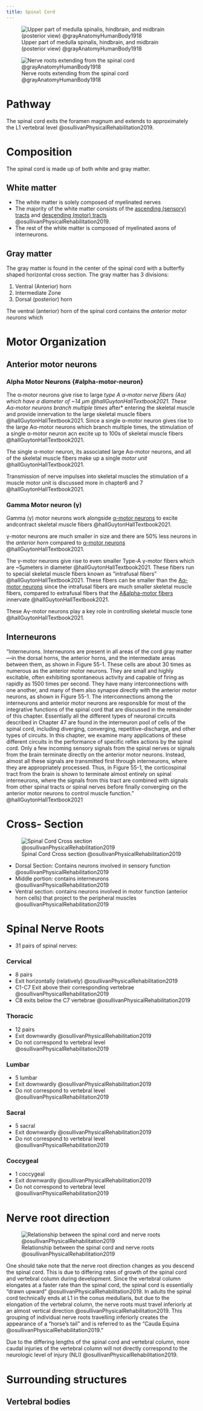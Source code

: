 ```yaml
---
title: Spinal Cord
---
```



![Upper part of medulla spinalis, hindbrain, and midbrain (posterior view) @grayAnatomyHumanBody1918](/The Archive/Images/Gray anatomy 1918 images/Neurology/image792 Upper part of medulla spinalis and hind- and mid-brains posterior aspect exposed in situ.gif)

![Nerve roots extending from the spinal cord @grayAnatomyHumanBody1918](/The Archive/Images/Gray anatomy 1918 images/Neurology/image796 A portion of the spinal cord, showing its right lateral surface. The dura is opened and arranged to show the nerve roots.gif){#fig-gray1918-image796}

# Pathway

The spinal cord exits the foramen magnum and extends to approximately the L1 vertebral level @osullivanPhysicalRehabilitation2019.

# Composition

The spinal cord is made up of both white and gray matter.

## White matter

- The white matter is solely composed of myelinated nerves
- The majority of the white matter consists of the [ascending (sensory) tracts]({{< var ref-ascending-tracts.path >}}) and [descending (motor) tracts]({{< var ref-descending-tracts.path >}}) @osullivanPhysicalRehabilitation2019.
- The rest of the white matter is composed of myelinated axons of interneurons.

## Gray matter

The gray matter is found in the center of the spinal cord with a butterfly shaped horizontal cross section.
The gray matter has 3 divisions:

1. Ventral (Anterior) horn 
1. Intermediate Zone 
1. Dorsal (posterior) horn 

The ventral (anterior) horn of the spinal cord contains the *anterior motor neurons* which 

# Motor Organization

## Anterior motor neurons {#anterior-motor-neuron}

### Alpha Motor Neurons {#alpha-motor-neuron} {#A-alpha-motor-neuron}

The &alpha;-motor neurons give rise to large *type A &alpha;-motor nerve fibers (A&alpha;) which have a diameter of ~14 &micro;m @hallGuytonHallTextbook2021.
These A&alpha;-motor neurons branch multiple times *after* entering the skeletal muscle and provide innervation to the large skeletal muscle fibers @hallGuytonHallTextbook2021.
Since a single &alpha;-motor neuron gives rise to the large A&alpha;-motor neurons which branch multiple times, the stimulation of a single &alpha;-motor neuron acn excite up to 100s of skeletal muscle fibers @hallGuytonHallTextbook2021.

The single &alpha;-motor neuron, its associated large A&alpha;-motor neurons, and all of the skeletal muscle fibers make up a single *motor unit* @hallGuytonHallTextbook2021.

::: {.callout}
Transmission of nerve impulses into skeletal muscles the stimulation of a muscle motor unit is discussed more in chapter6 and 7 @hallGuytonHallTextbook2021.
:::

### Gamma Motor neuron (&gamma;) {#gamma-motor-neuron}

Gamma (&gamma;) motor neurons work alongside [&alpha;-motor neurons](#alpha-motor-neuron) to excite andcontract skeletal muscle fibers @hallGuytonHallTextbook2021.

&gamma;-motor neurons are much smaller in size and there are 50% less neurons in the *anterior horn* compared to [&alpha;-motor neurons](#alpha-motor-neuron) @hallGuytonHallTextbook2021.

The &gamma;-motor neurons give rise to even smaller Type-A &gamma;-motor fibers which are ~5&micro;meters in diameter @hallGuytonHallTextbook2021.
These fibers run to special skeletal muscle fibers known as "intrafusal fibers" @hallGuytonHallTextbook2021.
These fibers can be smaller than the [A&alpha;-motor neurons](#A-alpha-motor-neuron) since the intrafusal fibers are much smaller skeletal muscle fibers, compared to extrafusal fibers that the [A&alpha-motor fibers](#A-alpha-motor-neuron) innervate @hallGuytonHallTextbook2021.

These A&gamma;-motor neurons play a key role in controlling skeletal muscle tone @hallGuytonHallTextbook2021.

## Interneurons {#interneuron}

"Interneurons. Interneurons are present in all areas of the cord gray matter—in the dorsal horns, the anterior horns, and the intermediate areas between them, as shown in Figure 55-1. These cells are about 30 times as numerous as the anterior motor neurons. They are small and highly excitable, often exhibiting spontaneous activity and capable of firing as rapidly as 1500 times per second. They have many interconnections with one another, and many of them also synapse directly with the anterior motor neurons, as shown in Figure 55-1. The interconnections among the interneurons and anterior motor neurons are responsible for most of the integrative functions of the spinal cord that are discussed in the remainder of this chapter. Essentially all the different types of neuronal circuits described in Chapter 47 are found in the interneuron pool of cells of the spinal cord, including diverging, converging, repetitive-discharge, and other types of circuits. In this chapter, we examine many applications of these different circuits in the performance of specific reflex actions by the spinal cord. Only a few incoming sensory signals from the spinal nerves or signals from the brain terminate directly on the anterior motor neurons. Instead, almost all these signals are transmitted first through interneurons, where they are appropriately processed. Thus, in Figure 55-1, the corticospinal tract from the brain is shown to terminate almost entirely on spinal interneurons, where the signals from this tract are combined with signals from other spinal tracts or spinal nerves before finally converging on the anterior motor neurons to control muscle function." @hallGuytonHallTextbook2021


# Cross- Section

![Spinal Cord Cross section @osullivanPhysicalRehabilitation2019](/The Archive/Neuroscience/Neuroanatomy/Spinal Cord/images/osullivan fig20.1 spinal cord cross section.png)


- Dorsal Section: Contains neurons involved in sensory function @osullivanPhysicalRehabilitation2019
- Middle portion: contains interneurons @osullivanPhysicalRehabilitation2019
- Ventral section: contains neurons involved in motor function (anterior horn cells) that project to the peripheral muscles @osullivanPhysicalRehabilitation2019

# Spinal Nerve Roots

- 31 pairs of spinal nerves: 

:::{layout-ncol="3"}

### Cervical    

- 8 pairs
- Exit horizontally (relatively) @osullivanPhysicalRehabilitation2019
- C1-C7 Exit above their corresponding vertebrae @osullivanPhysicalRehabilitation2019
- C8 exits below the C7 vertebrae @osullivanPhysicalRehabilitation2019

### Thoracic

- 12 pairs
- Exit downwardly @osullivanPhysicalRehabilitation2019
- Do not correspond to vertebral level @osullivanPhysicalRehabilitation2019

### Lumbar

- 5 lumbar
- Exit downwardly @osullivanPhysicalRehabilitation2019
- Do not correspond to vertebral level @osullivanPhysicalRehabilitation2019

### Sacral

- 5 sacral
- Exit downwardly @osullivanPhysicalRehabilitation2019
- Do not correspond to vertebral level @osullivanPhysicalRehabilitation2019

### Coccygeal

- 1 coccygeal
- Exit downwardly @osullivanPhysicalRehabilitation2019
- Do not correspond to vertebral level @osullivanPhysicalRehabilitation2019
:::

# Nerve root direction

![Relationship between the spinal cord and nerve roots @osullivanPhysicalRehabilitation2019](/The Archive/Neuroscience/Neuroanatomy/Spinal Cord/images/osullivan fig20.2 spinal cord and nerve roots.png)

One should take note that the nerve root direction changes as you descend the spinal cord.
This is due to differing rates of growth of the spinal cord and vertebral column during development.
Since the vertebral column elongates at a faster rate than the spinal cord, the spinal cord is essentially "drawn upward" @osullivanPhysicalRehabilitation2019.
In adults the spinal cord technically ends at L1 in the conus medullaris, but due to the elongation of the vertebral column, the nerve roots must travel inferiorly at an almost vertical direction @osullivanPhysicalRehabilitation2019.
This grouping of individual nerve roots travelling inferiorly creates the appearance of a "horse's tail" and is referred to as the "Cauda Equina @osullivanPhysicalRehabilitation2019."

::: {.callout-tip title="Clinical Significance"}
Due to the differing lengths of the spinal cord and vertebral column, more caudal injuries of the vertebral column will not directly correspond to the neurologic level of injury (NLI) @osullivanPhysicalRehabilitation2019.
:::



# Surrounding structures



## Vertebral bodies